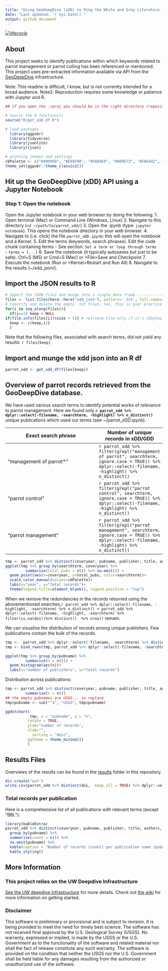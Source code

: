 ```yaml
---
title: "Using GeoDeepDive (xDD) to Ping the White and Grey Literature for Parrot Management"
date: "Last updated: `r Sys.Date()`"
output: github_document
---
```

[![lifecycle](https://img.shields.io/badge/lifecycle-experimental-lightgrey.svg)](https://www.tidyverse.org/lifecycle/#experimental)

## About
This project seeks to identify publications within which keywords related to parrot management or parrot culling has been referenced or mentioned. This project uses pre-extracted information available via API from the [GeoDeepDive](https://geodeepdive.org) infrastructure. 

Note: This readme is difficult, I know, but is not currenlty intended for a broad audience. 
Note2: Reproduction requires some knowledge or patience with Jupyter and R. 


```r
## if you open the .rproj you should be in the right directory (repository root)

# source the R function(s)
source("R/get_xdd_df.R")

# load packages
  library(ggpubr)
  library(tidyverse)
  library(jsonlite)
  library(rjson)

# plotting themes and settings
cbPalette <- c("#999999", "#E69F00", "#56B4E9", "#009E73", "#F0E442", "#0072B2", "#D55E00", "#CC79A7")
theme_set(ggpubr::theme_classic2())
```

## Hit up the GeoDeepDive (xDD) API using a Jupyter Notebook
### Step 1: Open the notebook
Open the Jupyter notebook in your web browser by doing the following:
1. Open terminal (Mac) or Command Line (Windows, Linux)
2. Navigate to this directory (`cd ~/path/to/parrot_xdd/`)
3. Open the .ipynb (type: `jupyter notebook`).  This opens the notebook directory in your web browser. 
4. Navigate to (i.e. click) the file `parrot_xDD.ipynb`: this will open the notebook and a Kernel.
5. Edit the terms (keywords, search phrases). Edit the code chunk containing terms
- See section: `Set a term or loop through terms`  
- `terms = [...]`
6. Save the notebook (it typically autosaves but just to be safe). Ctrl+S (MS) or Cmd+S (Mac) or >File>Save and Checkpoint
7. Execute the notebook (Run or >Kernel>Restart and Run All)
8. Navigate to the results (~/xdd_json/).


## Import the JSON results to R
```r
# Import the JSON files and munge into a single data frame ----------------
files <- list.files(here::here("xdd_json"), pattern='.txt', full.names=TRUE)
# Identify and delete the empty .txt files. Yes, this is poor practice but oh well!
for(i in seq_along(files)){
  if(i==1) keep <-NULL
if(file.info(files[i])$size > 5){ # retrieve file only if it's >5bytes.
  keep <- c(keep,i)}
  }
```

Note that the following files, associated with search terms, did not yield any results:
`r files[keep]`


## Import and munge the xdd json into an R df
```r
parrot_xdd <- get_xdd_df(files[keep])
```

## Overview of parrot records retrieved from the GeoDeepDive database.
We have used various search terms to identify potential works of relevance to parrot management. Here we found only __`r parrot_xdd %>% dplyr::select(-filename, -searchterm, -highlight) %>% n_distinct()`__ unique publications which used our terms (see ~/parrot_xDD.ipynb). 

Exact search phrase | Number of unique records in xDD/GDD 
--------------|----
"management of parrot*" | `r parrot_xdd %>% filter(grepl("management of parrot", searchterm, ignore.case = TRUE)) %>% dplyr::select(-filename, -highlight) %>% n_distinct()`
"parrot control" | `r parrot_xdd %>% filter(grepl("parrot control", searchterm, ignore.case = TRUE)) %>% dplyr::select(-filename, -highlight) %>% n_distinct()`
"parrot management" | `r parrot_xdd %>% filter(grepl("parrot management", searchterm, ignore.case = TRUE)) %>% dplyr::select(-filename, -highlight) %>% n_distinct()`


```r
tmp <- parrot_xdd %>% distinct(coveryear, pubname, publisher, title, authors, searchterm)   
ggplot(tmp %>% group_by(searchterm, coveryear) %>% 
         summarise(total_pubs = n()) %>% na.omit()) +
  geom_point(aes(x=coveryear, y=total_pubs, color=searchterm))+
  scale_color_manual(values=cbPalette)+
  labs(x="year", y="total records")+
  theme(legend.title=element_blank(), legend.position = "top")
``` 


When we remove the redundancies in the records returned using the abovementioned searches,`r parrot_xdd %>% dplyr::select(-filename, -highlight, -searchterm) %>% n_distinct() + parrot_xdd %>% dplyr::select(-filename, -highlight, -searchterm) %>% filter(is.na(doi))%>% distinct()  %>% nrow() ` remain. 

We can visualize the distribution of  records among unique publishers. Few publications contain the bulk of the records. 
```r
tmp <-  parrot_xdd %>% dplyr::select(-filename, -searchterm) %>% distinct()
tmp <- bind_rows(tmp, parrot_xdd %>% dplyr::select(-filename, -searchterm)%>% filter(is.na(doi)) %>% distinct())

ggplot(tmp %>% group_by(pubname) %>% 
         summarise(n = n())) +
  geom_histogram(aes(n))+
  labs(x="number of publishers", y="total records")
```

Distribution across publications:
```r
tmp <- parrot_xdd %>% distinct(coveryear, pubname, publisher, title, authors, searchterm)%>% group_by(pubname) %>% 
         summarise(n = n()) 
## the empty pubnames are USGS... so replace
tmp$pubname <- sub("^$", "USGS", tmp$pubname)

ggdotchart(
           tmp, x = "pubname", y = "n",
          rotate = TRUE,
          ylab="number of records", 
          xlab="",
            sorting = "desc", 
          ggtheme = theme_minimal()
          )
```

## Results Files
Overviews of the results can be found in the [results](/results) folder in this repository.
```r
dir.create("out")
write.csv(parrot_xdd %>% distinct(doi, .keep_all = TRUE) %>% dplyr::select(-searchterm), "out/unique_results.csv")
```

### Total records per publication
Here is a comprehensive list of all publications with relevant terms (except "BBL"):
```r
library(kableExtra)
parrot_xdd %>% distinct(coveryear, pubname, publisher, title, authors, searchterm)%>%
  group_by(pubname) %>% 
  summarise(count = n()) %>% 
  na.omit(pubname) %>% 
  kable(caption = "Number of records (count) per publication name (pubname)", format="markdown") %>%
  kable_styling()
````

## More Information
### This project relies on the UW Deepdive Infrastructure
[See the UW deepdive infrastructure](UW-Deepdive-Infrastructure/app-template) for more details. Check out [the
wiki](https://github.com/UW-Deepdive-Infrastructure/app-template/wiki)
for more information on getting started.

### Disclaimer
This software is preliminary or provisional and is subject to revision. It is being provided to meet the need for timely best science. The software has not received final approval by the U.S. Geological Survey (USGS). No warranty, expressed or implied, is made by the USGS or the U.S. Government as to the functionality of the software and related material nor shall the fact of release constitute any such warranty. The software is provided on the condition that neither the USGS nor the U.S. Government shall be held liable for any damages resulting from the authorized or unauthorized use of the software.
